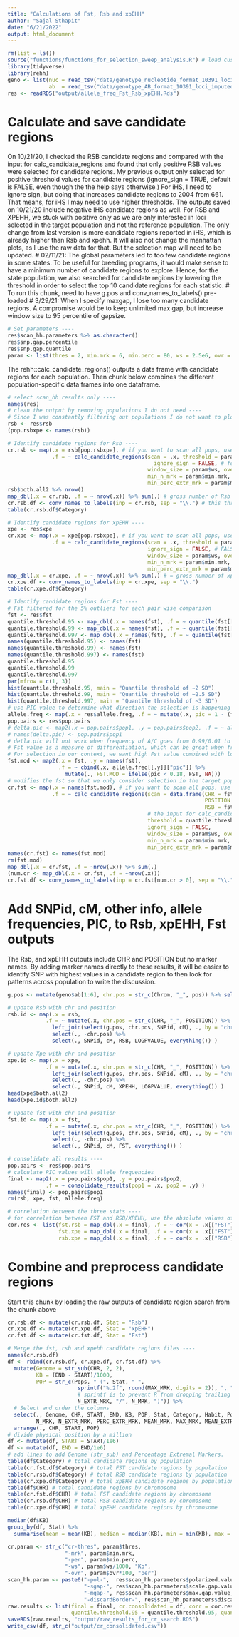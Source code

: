 ```yaml
---
title: "Calculations of Fst, Rsb and xpEHH"
author: "Sajal Sthapit"
date: "6/21/2022"
output: html_document
---
```


```r
rm(list = ls())
source("functions/functions_for_selection_sweep_analysis.R") # load custom functions for the analysis
library(tidyverse)
library(rehh)
geno <- list(nuc = read_tsv("data/genotype_nucleotide_format_10391_loci_imputed.txt"),
             ab  = read_tsv("data/genotype_AB_format_10391_loci_imputed.txt"))
res <- readRDS("output/allele_freq_Fst_Rsb_xpEHH.Rds")
```

# Calculate and save candidate regions
On 10/21/20, I checked the RSB candidate regions and compared with the input for calc_candidate_regions and found that only positive RSB values were selected for candidate regions.
My previous output only selected for positive threshold values for candidate regions (ignore_sign = TRUE, default is FALSE, even though the the help says otherwise.) For iHS, I need to ignore sign, but doing that increases candidate regions to 2004 from 661. That means, for iHS I may need to use higher thresholds.
The outputs saved on 10/21/20 include negative IHS candidate regions as well. For RSB and XPEHH, we stuck with positive only as we are only interested in loci selected in the target population and not the reference population. The only change from last version is more candidate regions reported in iHS, which is already higher than Rsb and xpehh. It will also not change the manhattan plots, as I use the raw data for that. But the selection map will need to be updated.
# 02/11/21: The global parameters led to too few candidate regions in some states. To be useful for breeding programs, it would make sense to have a minimum number of candidate regions to explore. Hence, for the state population, we also searched for candidate regions by lowering the threshold in order to select the top 10 candidate regions for each statistic.
# To run this chunk, need to have g.pos and conv_names_to_labels() pre-loaded
# 3/29/21: When I specify maxgap, I lose too many candidate regions. A compromise would be to keep unlimited max gap, but increase window size to 95 percentile of gapsize.

```r
# Set parameters ----
res$scan_hh.parameters %>% as.character()
res$snp.gap.percentile
res$snp.gap.quantile
param <- list(thres = 2, min.mrk = 6, min.perc = 80, ws = 2.5e6, ovr = 0.2)
```
The rehh::calc_candidate_regions() outputs a data frame with candidate regions for each population. Then chunk below combines the different population-specific data frames into one dataframe.

```r
# select scan_hh results only ----
names(res)
# clean the output by removing populations I do not need ----
# Since I was constantly filtering out populations I do not want to plot in Excel, I decided to filter them here. If you do not want to exclude any populations, ignore the following 2 lines and activate the next 2 lines.
rsb <- res$rsb
(pop.rsbxpe <- names(rsb))

# Identify candidate regions for Rsb ----
cr.rsb <- map(.x = rsb[pop.rsbxpe], # if you want to scan all pops, use rsb
              .f = ~ calc_candidate_regions(scan = .x, threshold = param$thres,
                                              ignore_sign = FALSE, # for RSB we only want +ve
                                            window_size = param$ws, overlap = param$ws*param$ovr,
                                            min_n_mrk = param$min.mrk,
                                            min_perc_extr_mrk = param$min.perc))
rsb$both.all2 %>% nrow()
map_dbl(.x = cr.rsb, .f = ~ nrow(.x)) %>% sum(.) # gross number of Rsb candidate regions
cr.rsb.df <- conv_names_to_labels(inp = cr.rsb, sep = "\\.") # this throws up a warning even though xpe does not
table(cr.rsb.df$Category)

# Identify candidate regions for xpEHH ----
xpe <- res$xpe
cr.xpe <- map(.x = xpe[pop.rsbxpe], # if you want to scan all pops, use xpe
              .f = ~ calc_candidate_regions(scan = .x, threshold = param$thres,
                                            ignore_sign = FALSE, # FALSE if you only want +ve
                                            window_size = param$ws, overlap = param$ws*param$ovr,
                                            min_n_mrk = param$min.mrk,
                                            min_perc_extr_mrk = param$min.perc))
map_dbl(.x = cr.xpe, .f = ~ nrow(.x)) %>% sum(.) # = gross number of xpEHH candidate regions
cr.xpe.df <- conv_names_to_labels(inp = cr.xpe, sep = "\\.")
table(cr.xpe.df$Category)

# Identify candidate regions for Fst ----
# Fst filtered for the 5% outliers for each pair wise comparison
fst <- res$fst
quantile.threshold.95 <- map_dbl(.x = names(fst), .f = ~ quantile(fst[[.x]][["FST"]], 0.95, na.rm = TRUE))
quantile.threshold.99 <- map_dbl(.x = names(fst), .f = ~ quantile(fst[[.x]][["FST"]], 0.99, na.rm = TRUE))
quantile.threshold.997 <- map_dbl(.x = names(fst), .f = ~ quantile(fst[[.x]][["FST"]], 0.997, na.rm = TRUE))
names(quantile.threshold.95) <- names(fst)
names(quantile.threshold.99) <- names(fst)
names(quantile.threshold.997) <- names(fst)
quantile.threshold.95
quantile.threshold.99
quantile.threshold.997
par(mfrow = c(1, 3))
hist(quantile.threshold.95, main = "Quantile threshold of ~2 SD")
hist(quantile.threshold.99, main = "Quantile threshold of ~2.5 SD")
hist(quantile.threshold.997, main = "Quantile threshold of ~3 SD")
# use PIC value to determine what direction the selection is happening in Fst.
allele.freq <- map(.x = res$allele.freq, .f = ~ mutate(.x, pic = 1 - (frq.A^2 + frq.C^2 + frq.G^2 + frq.T^2) ))
pop.pairs <- res$pop.pairs
# delta.pic <- map2(.x = pop.pairs$pop1, .y = pop.pairs$pop2, .f = ~ allele.freq[[.x]][["pic"]] - allele.freq[[.y]][["pic"]] )
# names(delta.pic) <- pop.pairs$pop1
# detla.pic will not work when frequency of A/C goes from 0.99/0.01 to 0.01/0.99 because the PIC will remain same.
# Fst value is a measure of differentiation, which can be great when frequency of A/C goes from 0.7/0.3 to 0.3/0.7. This would mean the PIC will remain the same.
# For selection in our context, we want high Fst value combined with low diversity in target population. Since Rsb and xpEHH are effective at 0.7-0.9 allele frequency, for Fst, we will require allele frequency to be 0.9:0.1, which is less or equal to a PIC of 0.18
fst.mod <- map2(.x = fst, .y = names(fst), 
                .f = ~ cbind(.x, allele.freq[[.y]]["pic"]) %>% 
                  mutate(., FST.MOD = ifelse(pic < 0.18, FST, NA)))
# modifies the fst so that we only consider selection in the target population
cr.fst <- map(.x = names(fst.mod), # if you want to scan all pops, use rsb
              .f = ~ calc_candidate_regions(scan = data.frame(CHR = fst.mod[[.x]][["CHR"]],
                                                              POSITION = fst.mod[[.x]][["POSITION"]],
                                                              RSB = fst.mod[[.x]][["FST.MOD"]]), 
                                            # the input for calc_candidate_regions needs to be a data.frame and needs to have a column named IHS, RSB, or XPEHH. If such a column is not found, it uses the third column, but generates warning messages in the console. Hence, I just renamed the column to RSB within this map function to avoid the warning messages.
                                            threshold = quantile.threshold.95[[.x]],
                                            ignore_sign = FALSE, 
                                            window_size = param$ws, overlap = param$ws*param$ovr,
                                            min_n_mrk = param$min.mrk,
                                            min_perc_extr_mrk = param$min.perc))
names(cr.fst) <- names(fst.mod)
rm(fst.mod)
map_dbl(.x = cr.fst, .f = ~nrow(.x)) %>% sum(.)
(num.cr <- map_dbl(.x = cr.fst, .f = ~nrow(.x)))
cr.fst.df <- conv_names_to_labels(inp = cr.fst[num.cr > 0], sep = "\\.") # added this modifier as some populations did not have any candidate regions.
```

# Add SNPid, cM, other info, allele frequencies, PIC, to Rsb, xpEHH, Fst outputs
The Rsb, and xpEHH outputs include CHR and POSITION but no marker names. By adding marker names directly to these results, it will be easier to identify SNP with highest values in a candidate region to then look for patterns across population to write the discussion.
```r
g.pos <- mutate(geno$ab[1:6], chr.pos = str_c(Chrom, "_", pos)) %>% select(., SNPid, cM, chr.pos)

# update Rsb with chr and position
rsb.id <- map(.x = rsb,
            .f = ~ mutate(.x, chr.pos = str_c(CHR, "_", POSITION)) %>% 
              left_join(select(g.pos, chr.pos, SNPid, cM), ., by = "chr.pos" ) %>% 
              select(., -chr.pos) %>% 
              select(., SNPid, cM, RSB, LOGPVALUE, everything()) )

# update Xpe with chr and position
xpe.id <- map(.x = xpe,
            .f = ~ mutate(.x, chr.pos = str_c(CHR, "_", POSITION)) %>% 
              left_join(select(g.pos, chr.pos, SNPid, cM), ., by = "chr.pos" ) %>%
              select(., -chr.pos) %>% 
              select(., SNPid, cM, XPEHH, LOGPVALUE, everything()) )
head(xpe$both.all2)
head(xpe.id$both.all2)

# update fst with chr and position
fst.id <- map(.x = fst,
            .f = ~ mutate(.x, chr.pos = str_c(CHR, "_", POSITION)) %>% 
              left_join(select(g.pos, chr.pos, SNPid, cM), ., by = "chr.pos" ) %>%
              select(., -chr.pos) %>% 
              select(., SNPid, cM, FST, everything()) )

# consolidate all results ----
pop.pairs <- res$pop.pairs
# calculate PIC values will allele frequencies
final <- map2(.x = pop.pairs$pop1, .y = pop.pairs$pop2,
            .f = ~ consolidate_results(pop1 = .x, pop2 = .y) )
names(final) <- pop.pairs$pop1
rm(rsb, xpe, fst, allele.freq)

# correlation between the three stats ----
# for correlation between FST and RSB/XPEHH, use the absolute values of the EHH based statistics.
cor.res <- list(fst.rsb = map_dbl(.x = final, .f = ~ cor(x = .x[["FST"]], y = .x[["RSB"]] %>% abs(), use = "pairwise.complete.obs", method = "pearson") ),
                fst.xpe = map_dbl(.x = final, .f = ~ cor(x = .x[["FST"]], y = .x[["XPEHH"]] %>% abs(), use = "pairwise.complete.obs", method = "pearson") ),
                rsb.xpe = map_dbl(.x = final, .f = ~ cor(x = .x[["RSB"]], y = .x[["XPEHH"]], use = "pairwise.complete.obs", method = "pearson") ) )
```

# Combine and preprocess candidate regions
Start this chunk by loading the raw outputs of candidate region search from the chunk above
```r
cr.rsb.df <- mutate(cr.rsb.df, Stat = "Rsb") 
cr.xpe.df <- mutate(cr.xpe.df, Stat = "xpEHH")
cr.fst.df <- mutate(cr.fst.df, Stat = "Fst")

# Merge the fst, rsb and xpehh candidate regions files ----
names(cr.rsb.df)
df <- rbind(cr.rsb.df, cr.xpe.df, cr.fst.df) %>% 
  mutate(Genome = str_sub(CHR, 2, 2), 
         KB = (END - START)/1000,
         POP = str_c(Pops, " (", Stat, " ", 
                      sprintf("%.2f", round(MAX_MRK, digits = 2)), ", ", 
                      # sprintf is to prevent R from dropping trailing zeroes
                      N_EXTR_MRK, "/", N_MRK, ")")) %>% 
  # Select and order the columns
  select(., Genome, CHR, START, END, KB, POP, Stat, Category, Habit, Pops, 
         N_MRK, N_EXTR_MRK, PERC_EXTR_MRK, MEAN_MRK, MAX_MRK, MEAN_EXTR_MRK) %>% # removed cM, SNP and Name
  arrange(., CHR, START, POP)
# divide physical position by a million
df <- mutate(df, START = START/1e6)
df <- mutate(df, END = END/1e6)
# add lines to add Genome (str_sub) and Percentage Extremal Markers.
table(df$Category) # total candidate regions by population
table(cr.fst.df$Category) # total FST candidate regions by population
table(cr.rsb.df$Category) # total RSB candidate regions by population
table(cr.xpe.df$Category) # total xpEHH candidate regions by population
table(df$CHR) # total candidate regions by chromosome
table(cr.fst.df$CHR) # total FST candidate regions by chromosome
table(cr.rsb.df$CHR) # total RSB candidate regions by chromosome
table(cr.xpe.df$CHR) # total xpEHH candidate regions by chromosome

median(df$KB)
group_by(df, Stat) %>% 
  summarise(mean = mean(KB), median = median(KB), min = min(KB), max = max(KB))

cr.param <- str_c("cr-thres", param$thres, 
                  "-mrk", param$min.mrk, 
                  "-per", param$min.perc,
                  "-ws", param$ws/1000, "Kb",
                  "-ovr", param$ovr*100, "per")
scan_hh.param <- paste0("-pol-",  res$scan_hh.parameters$polarized.value, # paste0 converts NA to character
                        "-sgap-", res$scan_hh.parameters$scale.gap.value,
                        "-mgap-", res$scan_hh.parameters$max.gap.value,
                        "-discardBorder-", res$scan_hh.parameters$discard.integration.at.border, "-")
raw.results <- list(final = final, cr.consolidated = df, corr = cor.res, 
                    quantile.threshold.95 = quantile.threshold.95, quantile.threshold.99 = quantile.threshold.99, quantile.threshold.997 = quantile.threshold.997)
saveRDS(raw.results, "output/raw_results_for_cr_search.RDS")
write_csv(df, str_c("output/cr_consolidated.csv"))
```

